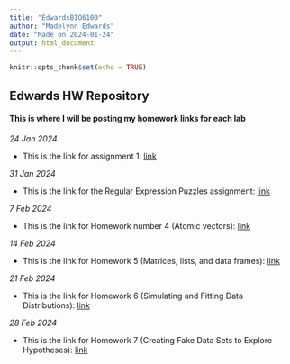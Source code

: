 ```yaml
---
title: "EdwardsBIO6100"
author: "Madelynn Edwards"
date: "Made on 2024-01-24"
output: html_document
---
```


```r
knitr::opts_chunk$set(echo = TRUE)
```


## **Edwards HW Repository**


#### This is where I will be posting my homework links for each lab

*24 Jan 2024*

* This is the link for assignment 1: [link](Homework_02.html)

*31 Jan 2024*

* This is the link for the Regular Expression Puzzles assignment: [link](Homework_03.html)

*7 Feb 2024*

* This is the link for Homework number 4 (Atomic vectors): [link](Homework_04.html)

*14 Feb 2024*

* This is the link for Homework 5 (Matrices, lists, and data frames): [link](Homework_05.html)

*21 Feb 2024*

* This is the link for Homework 6 (Simulating and Fitting Data Distributions): [link](Homework_06.html)

*28 Feb 2024*

* This is the link for Homework 7 (Creating Fake Data Sets to Explore Hypotheses): [link](Homework_07.html)